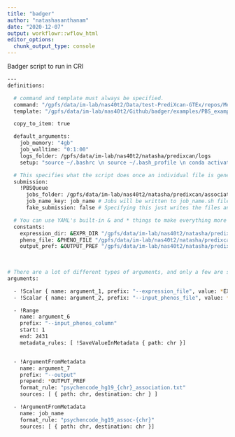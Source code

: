 ```yaml
---
title: "badger"
author: "natashasanthanam"
date: "2020-12-07"
output: workflowr::wflow_html
editor_options:
  chunk_output_type: console
---
```


Badger script to run in CRI

```bash
---
definitions:

  # command and template must always be specified.
  command: "/gpfs/data/im-lab/nas40t2/Data/test-PrediXcan-GTEx/repos/MetaXcan-master/software/PrediXcanAssociation.py"
  template: "/gpfs/data/im-lab/nas40t2/Github/badger/examples/PBS_example_template.jinja"

  copy_to_item: true

  default_arguments:
    job_memory: "4gb"
    job_walltime: "0:1:00"
    logs_folder: /gpfs/data/im-lab/nas40t2/natasha/predixcan/logs
    setup: "source ~/.bashrc \n source ~/.bash_profile \n conda activate /gpfs/data/im-lab/nas40t2/natasha/envs/predixcan"

  # This specifies what the script does once an individual file is generated.
  submission:
    !PBSQueue
      jobs_folder: /gpfs/data/im-lab/nas40t2/natasha/predixcan/association_jobs
      job_name_key: job_name # Jobs will be written to job_name.sh files with the generated job_name argument filled in.
      fake_submission: false # Specifying this just writes the files and does not run a submission command.

  # You can use YAML's built-in & and * things to make everything more neat
  constants:
    expression_dir: &EXPR_DIR "/gpfs/data/im-lab/nas40t2/natasha/predixcan/pyschencode_hg19__predict_abrv.txt"
    pheno_file: &PHENO_FILE "/gpfs/data/im-lab/nas40t2/natasha/predixcan/pheno_predixcan.txt" 
    output_pref: &OUTPUT_PREF "/gpfs/data/im-lab/nas40t2/natasha/predixcan/associations/"
    
    

# There are a lot of different types of arguments, and only a few are shown here.
arguments:

  - !Scalar { name: argument_1, prefix: "--expression_file", value: *EXPR_DIR }
  - !Scalar { name: argument_2, prefix: "--input_phenos_file", value: *PHENO_FILE }

  - !Range
    name: argument_6
    prefix: "--input_phenos_column"
    start: 1
    end: 2431
    metadata_rules: [ !SaveValueInMetadata { path: chr }]


  - !ArgumentFromMetadata
    name: argument_7
    prefix: "--output"
    prepend: *OUTPUT_PREF
    format_rule: "psychencode_hg19_{chr}_association.txt" 
    sources: [ { path: chr, destination: chr } ]

  - !ArgumentFromMetadata
    name: job_name
    format_rule: "psychencode_hg19_assoc-{chr}"
    sources: [ { path: chr, destination: chr }]
```


